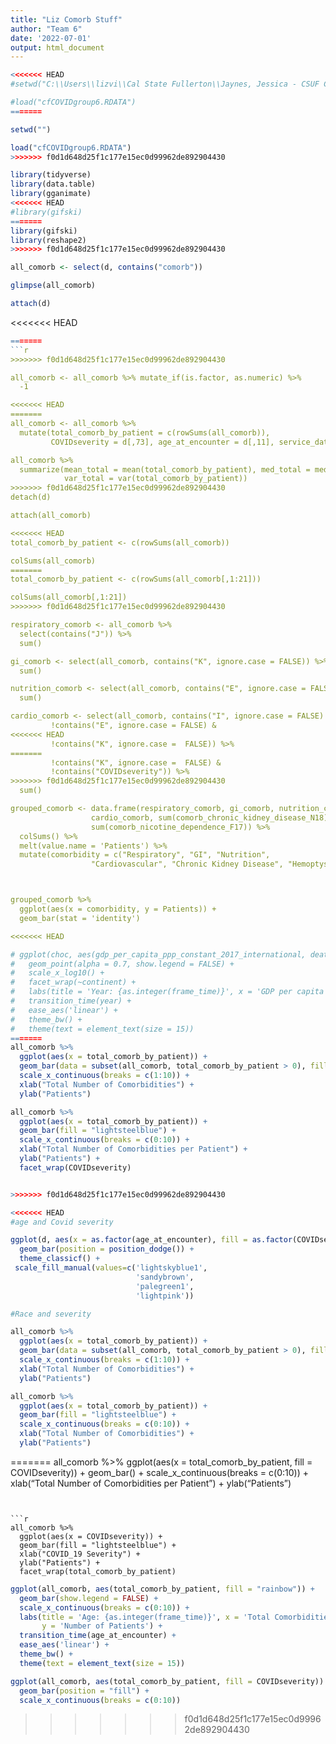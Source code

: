 ```yaml
---
title: "Liz Comorb Stuff"
author: "Team 6"
date: '2022-07-01'
output: html_document
---
```


```r
<<<<<<< HEAD
#setwd("C:\\Users\\lizvi\\Cal State Fullerton\\Jaynes, Jessica - CSUF CHOC Summer 2022 Research\\Group2")

#load("cfCOVIDgroup6.RDATA")
=======

setwd("")

load("cfCOVIDgroup6.RDATA")
>>>>>>> f0d1d648d25f1c177e15ec0d99962de892904430

library(tidyverse)
library(data.table)
library(gganimate)
<<<<<<< HEAD
#library(gifski)
=======
library(gifski)
library(reshape2)
>>>>>>> f0d1d648d25f1c177e15ec0d99962de892904430

all_comorb <- select(d, contains("comorb"))

glimpse(all_comorb)

attach(d)
```


<<<<<<< HEAD
```r
=======
```r
>>>>>>> f0d1d648d25f1c177e15ec0d99962de892904430

all_comorb <- all_comorb %>% mutate_if(is.factor, as.numeric) %>% 
  -1

<<<<<<< HEAD
=======
all_comorb <- all_comorb %>% 
  mutate(total_comorb_by_patient = c(rowSums(all_comorb)), 
         COVIDseverity = d[,73], age_at_encounter = d[,11], service_date = as.Date(d[,9]))

all_comorb %>% 
  summarize(mean_total = mean(total_comorb_by_patient), med_total = median(total_comorb_by_patient), max_total = max(total_comorb_by_patient),
            var_total = var(total_comorb_by_patient))
>>>>>>> f0d1d648d25f1c177e15ec0d99962de892904430
detach(d)

attach(all_comorb)

<<<<<<< HEAD
total_comorb_by_patient <- c(rowSums(all_comorb))

colSums(all_comorb)
=======
total_comorb_by_patient <- c(rowSums(all_comorb[,1:21]))

colSums(all_comorb[,1:21])
>>>>>>> f0d1d648d25f1c177e15ec0d99962de892904430

respiratory_comorb <- all_comorb %>% 
  select(contains("J")) %>% 
  sum()

gi_comorb <- select(all_comorb, contains("K", ignore.case = FALSE)) %>% 
  sum()

nutrition_comorb <- select(all_comorb, contains("E", ignore.case = FALSE), contains("nutrition")) %>% 
  sum()

cardio_comorb <- select(all_comorb, contains("I", ignore.case = FALSE) & 
         !contains("E", ignore.case = FALSE) & 
<<<<<<< HEAD
         !contains("K", ignore.case =  FALSE)) %>% 
=======
         !contains("K", ignore.case =  FALSE) &
         !contains("COVIDseverity")) %>% 
>>>>>>> f0d1d648d25f1c177e15ec0d99962de892904430
  sum()

grouped_comorb <- data.frame(respiratory_comorb, gi_comorb, nutrition_comorb, 
                  cardio_comorb, sum(comorb_chronic_kidney_disease_N18), sum(comorb_hemoptysisR042), sum(comorb_lung_transplant_Z942), 
                  sum(comorb_nicotine_dependence_F17)) %>% 
  colSums() %>% 
  melt(value.name = 'Patients') %>% 
  mutate(comorbidity = c("Respiratory", "GI", "Nutrition", 
                  "Cardiovascular", "Chronic Kidney Disease", "Hemoptysis", "Lung Transplant", "Nicotine Dependence"))



grouped_comorb %>% 
  ggplot(aes(x = comorbidity, y = Patients)) +
  geom_bar(stat = 'identity')

<<<<<<< HEAD


```

```r
# ggplot(choc, aes(gdp_per_capita_ppp_constant_2017_international, deaths_cause_all_causes_risk_household_air_pollution_from_solid_fuels_sex_both_age_age_standardized_rate, size = population_historical_estimates, color = entity)) +
#   geom_point(alpha = 0.7, show.legend = FALSE) +
#   scale_x_log10() +
#   facet_wrap(~continent) +
#   labs(title = 'Year: {as.integer(frame_time)}', x = 'GDP per capita', y = 'Age Standardized Rate of Death') +
#   transition_time(year) +
#   ease_aes('linear') +
#   theme_bw() +
#   theme(text = element_text(size = 15))
=======
all_comorb %>% 
  ggplot(aes(x = total_comorb_by_patient)) +
  geom_bar(data = subset(all_comorb, total_comorb_by_patient > 0), fill = "lightsteelblue") +
  scale_x_continuous(breaks = c(1:10)) +
  xlab("Total Number of Comorbidities") +
  ylab("Patients")

all_comorb %>% 
  ggplot(aes(x = total_comorb_by_patient)) +
  geom_bar(fill = "lightsteelblue") +
  scale_x_continuous(breaks = c(0:10)) +
  xlab("Total Number of Comorbidities per Patient") +
  ylab("Patients") +
  facet_wrap(COVIDseverity)


>>>>>>> f0d1d648d25f1c177e15ec0d99962de892904430
```


```r
<<<<<<< HEAD
#age and Covid severity

ggplot(d, aes(x = as.factor(age_at_encounter), fill = as.factor(COVIDseverity))) +
  geom_bar(position = position_dodge()) +
  theme_classicf() +
 scale_fill_manual(values=c('lightskyblue1',
                            'sandybrown',
                            'palegreen1',
                            'lightpink'))
```

```r
#Race and severity

all_comorb %>% 
  ggplot(aes(x = total_comorb_by_patient)) +
  geom_bar(data = subset(all_comorb, total_comorb_by_patient > 0), fill = "lightsteelblue") +
  scale_x_continuous(breaks = c(1:10)) +
  xlab("Total Number of Comorbidities") +
  ylab("Patients")

all_comorb %>% 
  ggplot(aes(x = total_comorb_by_patient)) +
  geom_bar(fill = "lightsteelblue") +
  scale_x_continuous(breaks = c(0:10)) +
  xlab("Total Number of Comorbidities") +
  ylab("Patients")
```



=======
all_comorb %>% 
  ggplot(aes(x = total_comorb_by_patient, fill = COVIDseverity)) +
  geom_bar() +
  scale_x_continuous(breaks = c(0:10)) +
  xlab("Total Number of Comorbidities per Patient") +
  ylab("Patients") 
 


```


```r
all_comorb %>% 
  ggplot(aes(x = COVIDseverity)) +
  geom_bar(fill = "lightsteelblue") +
  xlab("COVID_19 Severity") +
  ylab("Patients") +
  facet_wrap(total_comorb_by_patient)
```


```r
ggplot(all_comorb, aes(total_comorb_by_patient, fill = "rainbow")) +
  geom_bar(show.legend = FALSE) +
  scale_x_continuous(breaks = c(0:10)) +
  labs(title = 'Age: {as.integer(frame_time)}', x = 'Total Comorbidities per Patient',
       y = 'Number of Patients') +
  transition_time(age_at_encounter) +
  ease_aes('linear') +
  theme_bw() +
  theme(text = element_text(size = 15))
```


```r
ggplot(all_comorb, aes(total_comorb_by_patient, fill = COVIDseverity)) +
  geom_bar(position = "fill") +
  scale_x_continuous(breaks = c(0:10))
```
>>>>>>> f0d1d648d25f1c177e15ec0d99962de892904430


